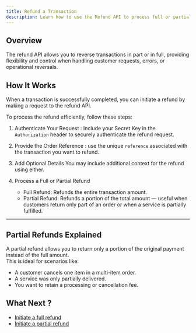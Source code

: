 ```yaml
---
title: Refund a Transaction
description: Learn how to use the Refund API to process full or partial refunds seamlessly.
---
```


## Overview

The refund API allows you to reverse transactions in part or in full, providing flexibility and control when handling customer requests, errors, or operational reversals.

## How It Works

When a transaction is successfully completed, you can initiate a refund by making a request to the refund API.  

To process the refund efficiently, follow these steps:

1. Authenticate Your Request : Include your Secret Key in the `Authorization` header to securely authenticate the refund request.

2. Provide the Order Reference : use the unique `reference` associated with the transaction you want to refund.

3. Add Optional Details  You may include additional context for the refund using either.

4. Process a Full or Partial Refund
   - Full Refund: Refunds the entire transaction amount.
   - Partial Refund: Refunds a portion of the total amount — useful when customers return only part of an order or when a service is partially fulfilled.

---

## Partial Refunds Explained

A partial refund allows you to return only a portion of the original payment instead of the full amount.  
This is ideal for scenarios like:

- A customer cancels one item in a multi-item order.  
- A service was only partially delivered.  
- You want to retain a processing or cancellation fee.


## What Next ?

- [Initiate a full refund](/api-reference/refunds/create-refund)
- [Initiate a partial refund](/api-reference/refunds/create-partial-refund)
